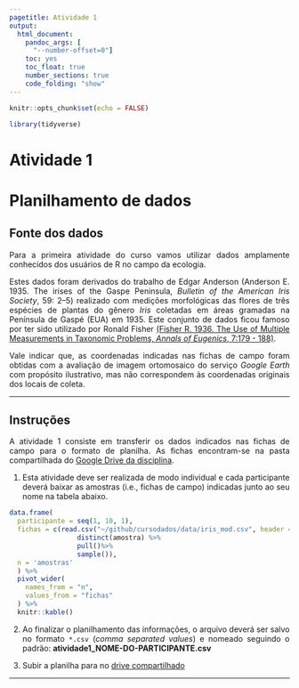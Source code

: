 ```yaml
---
pagetitle: Atividade 1
output:
  html_document:
    pandoc_args: [
      "--number-offset=0"]
    toc: yes
    toc_float: true
    number_sections: true
    code_folding: "show"
---
```


<style>
body {
text-align: justify}
</style>

```r
knitr::opts_chunk$set(echo = FALSE)

library(tidyverse)

```

# Atividade 1 {.unnumbered}

# Planilhamento de dados

## Fonte dos dados

Para a primeira atividade do curso vamos utilizar dados amplamente conhecidos dos usuários de R no campo da ecologia.

Estes dados foram derivados do trabalho de Edgar Anderson (Anderson E. 1935. The irises of the Gaspe Peninsula, *Bulletin of the American Iris Society*, 59: 2--5) realizado com medições morfológicas das flores de três espécies de plantas do gênero *Iris* coletadas em áreas gramadas na Península de Gaspé (EUA) em 1935. Este conjunto de dados ficou famoso por ter sido utilizado por Ronald Fisher [(Fisher R. 1936. The Use of Multiple Measurements in Taxonomic Problems, *Annals of Eugenics*, 7:179 - 188)](https://digital.library.adelaide.edu.au/dspace/bitstream/2440/15227/1/138.pdf).

Vale indicar que, as coordenadas indicadas nas fichas de campo foram obtidas com a avaliação de imagem ortomosaico do serviço *Google Earth* com propósito ilustrativo, mas não correspondem às coordenadas originais dos locais de coleta.

------------------------------------------------------------------------

## Instruções

A atividade 1 consiste em transferir os dados indicados nas fichas de campo para o formato de planilha. As fichas encontram-se na pasta compartilhada do [Google Drive da disciplina](link_pasta).

1.  Esta atividade deve ser realizada de modo individual e cada participante deverá baixar as amostras (i.e., fichas de campo) indicadas junto ao seu nome na tabela abaixo.

```r

data.frame(
  participante = seq(1, 10, 1),
  fichas = c(read.csv("~/github/cursodados/data/iris_mod.csv", header = T) %>% 
                 distinct(amostra) %>% 
                 pull()%>% 
                 sample()),
  n = 'amostras'
  ) %>% 
  pivot_wider(
    names_from = "n", 
    values_from = "fichas"
  ) %>% 
  knitr::kable()

```

2.  Ao finalizar o planilhamento das informações, o arquivo deverá ser salvo no formato `*.csv` (*comma separated values*) e nomeado seguindo o padrão: **atividade1_NOME-DO-PARTICIPANTE.csv**

3.  Subir a planilha para no [drive compartilhado](link)

***